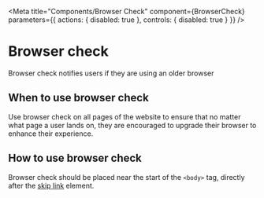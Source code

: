
<Meta
    title="Components/Browser Check"
    component={BrowserCheck}
    parameters={{
        actions: {
            disabled: true
        },
        controls: {
            disabled: true
        }
    }}
/>

# Browser check

Browser check notifies users if they are using an older browser

<Canvas>
    <Story name="Browser Check">
        <BrowserCheck />
    </Story>
</Canvas>

## When to use browser check

Use browser check on all pages of the website to ensure that no matter what page a user lands on, they are encouraged to upgrade their browser to enhance their experience.

## How to use browser check

Browser check should be placed near the start of the `<body>` tag, directly after the [skip link](/essex-county-council-digital-manual/Design-system/Elements-and-Components/skip-link) element.

